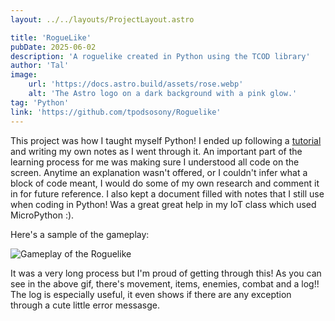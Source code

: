 ```yaml
---
layout: ../../layouts/ProjectLayout.astro

title: 'RogueLike'
pubDate: 2025-06-02
description: 'A roguelike created in Python using the TCOD library'
author: 'Tal'
image:
    url: 'https://docs.astro.build/assets/rose.webp'
    alt: 'The Astro logo on a dark background with a pink glow.'
tag: 'Python'
link: 'https://github.com/tpodsosony/Roguelike'
---
```


This project was how I taught myself Python! I ended up following a [tutorial](https://rogueliketutorials.com/) and writing my own notes as I went through it. An important part of the learning process for me was making sure I understood all code on the screen. Anytime an explanation wasn't offered, or I couldn't infer what a block of code meant, I would do some of my own research and comment it in for future reference. I also kept a document filled with notes that I still use when coding in Python! Was a great great help in my IoT class which used MicroPython :).

Here's a sample of the gameplay:

![Gameplay of the Roguelike](../../assets/RogueLikePython/Gameplay.gif)

It was a very long process but I'm proud of getting through this! As you can see in the above gif, there's movement, items, enemies, combat and a log!! The log is especially useful, it even shows if there are any exception through a cute little error messasge.

